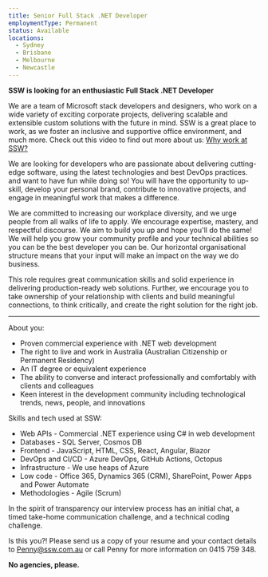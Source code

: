 ```yaml
---
title: Senior Full Stack .NET Developer
employmentType: Permanent
status: Available
locations:
  - Sydney
  - Brisbane
  - Melbourne
  - Newcastle
---
```


**SSW is looking for an enthusiastic Full Stack .NET Developer**

We are a team of Microsoft stack developers and designers, who work on a wide variety of exciting corporate projects, delivering scalable and extensible custom solutions with the future in mind. SSW is a great place to work, as we foster an inclusive and supportive office environment, and much more. Check out this video to find out more about us: [Why work at SSW?](https://youtu.be/tWuutobJtdg)

We are looking for developers who are passionate about delivering cutting-edge software, using the latest technologies and best DevOps practices. and want to have fun while doing so! You will have the opportunity to up-skill, develop your personal brand, contribute to innovative projects, and engage in meaningful work that makes a difference.

We are committed to increasing our workplace diversity, and we urge people from all walks of life to apply. We encourage expertise, mastery, and respectful discourse. We aim to build you up and hope you'll do the same! We will help you grow your community profile and your technical abilities so you can be the best developer you can be. Our horizontal organisational structure means that your input will make an impact on the way we do business.

This role requires great communication skills and solid experience in delivering production-ready web solutions. Further, we encourage you to take ownership of your relationship with clients and build meaningful connections, to think critically, and create the right solution for the right job.

***

About you:

* Proven commercial experience with .NET web development
* The right to live and work in Australia (Australian Citizenship or Permanent Residency)
* An IT degree or equivalent experience
* The ability to converse and interact professionally and comfortably with clients and colleagues
* Keen interest in the development community including technological trends, news, people, and innovations

Skills and tech used at SSW:

* Web APIs - Commercial .NET experience using C# in web development
* Databases - SQL Server, Cosmos DB
* Frontend - JavaScript, HTML, CSS, React, Angular, Blazor
* DevOps and CI/CD - Azure DevOps, GitHub Actions, Octopus
* Infrastructure - We use heaps of Azure
* Low code - Office 365, Dynamics 365 (CRM), SharePoint, Power Apps and Power Automate
* Methodologies - Agile (Scrum)

In the spirit of transparency our interview process has an initial chat, a timed take-home communication challenge, and a technical coding challenge.

Is this you?! Please send us a copy of your resume and your contact details to Penny@ssw.com.au or call Penny for more information on 0415 759 348.

**No agencies, please.**
